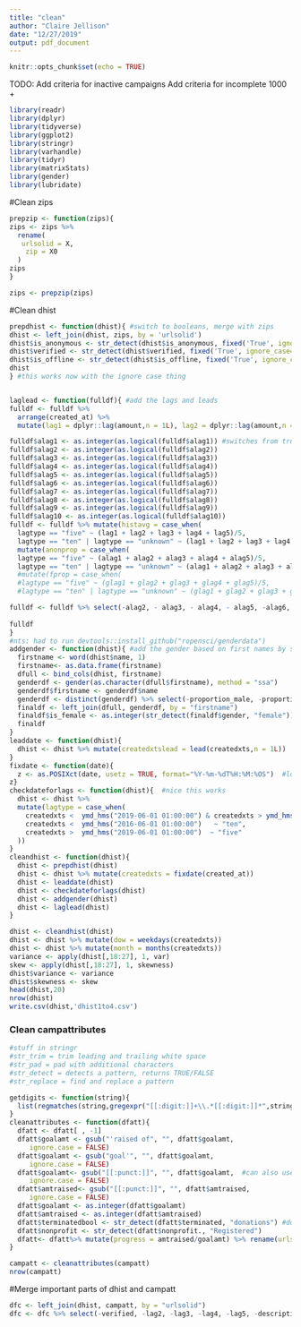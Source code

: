 ```yaml
---
title: "clean"
author: "Claire Jellison"
date: "12/27/2019"
output: pdf_document
---
```


```r
knitr::opts_chunk$set(echo = TRUE)
```

TODO: 
Add criteria for inactive campaigns
Add criteria for incomplete 1000 + 


```r
library(readr)
library(dplyr)
library(tidyverse)
library(ggplot2)
library(stringr)
library(varhandle)
library(tidyr)
library(matrixStats)
library(gender)
library(lubridate)
```


#Clean zips 
```r
prepzip <- function(zips){
zips <- zips %>% 
  rename(
   urlsolid = X,
    zip = X0 
  ) 
zips
} 

zips <- prepzip(zips)
```

#Clean dhist
```r
prepdhist <- function(dhist){ #switch to booleans, merge with zips
dhist <- left_join(dhist, zips, by = 'urlsolid') 
dhist$is_anonymous <- str_detect(dhist$is_anonymous, fixed('True', ignore_case=TRUE)) 
dhist$verified <- str_detect(dhist$verified, fixed('True', ignore_case=TRUE))
dhist$is_offline <- str_detect(dhist$is_offline, fixed('True', ignore_case=TRUE))
dhist
} #this works now with the ignore case thing


laglead <- function(fulldf){ #add the lags and leads
fulldf <- fulldf %>% 
  arrange(created_at) %>% 
  mutate(lag1 = dplyr::lag(amount,n = 1L), lag2 = dplyr::lag(amount,n = 2L), lag3= dplyr::lag(amount,n = 3L), lag4= dplyr::lag(amount,n = 4L), lag5= dplyr::lag(amount,n = 5L), lag6 = dplyr::lag(amount,n = 6L), lag7 = dplyr::lag(amount,n = 7L), lag8= dplyr::lag(amount,n = 8L), lag9= dplyr::lag(amount,n = 9L), lag10= dplyr::lag(amount,n = 10L), alag1 = dplyr::lag(is_anonymous,n = 1L), alag2 = dplyr::lag(is_anonymous,n = 2L), alag3= dplyr::lag(is_anonymous,n = 3L), alag4= dplyr::lag(is_anonymous,n = 4L), alag5= dplyr::lag(is_anonymous,n = 5L), alag6 = dplyr::lag(is_anonymous,n = 6L), alag7 = dplyr::lag(is_anonymous,n = 7L), alag8= dplyr::lag(is_anonymous,n = 8L), alag9= dplyr::lag(is_anonymous,n = 9L), alag10= dplyr::lag(is_anonymous,n = 10L), glag1 = dplyr::lag(is_female,n = 1L), glag2 = dplyr::lag(is_female,n = 2L), glag3= dplyr::lag(is_female,n = 3L), glag4= dplyr::lag(is_female,n = 4L), glag5= dplyr::lag(is_female,n = 5L), glag6 = dplyr::lag(is_female,n = 6L), glag7 = dplyr::lag(is_female,n = 7L), glag8= dplyr::lag(is_female,n = 8L), glag9= dplyr::lag(is_female,n = 9L), glag10= dplyr::lag(is_female,n = 10L))

fulldf$alag1 <- as.integer(as.logical(fulldf$alag1)) #switches from true/false to 0/1
fulldf$alag2 <- as.integer(as.logical(fulldf$alag2))
fulldf$alag3 <- as.integer(as.logical(fulldf$alag3))
fulldf$alag4 <- as.integer(as.logical(fulldf$alag4))
fulldf$alag5 <- as.integer(as.logical(fulldf$alag5))
fulldf$alag6 <- as.integer(as.logical(fulldf$alag6))
fulldf$alag7 <- as.integer(as.logical(fulldf$alag7))
fulldf$alag8 <- as.integer(as.logical(fulldf$alag8))
fulldf$alag9 <- as.integer(as.logical(fulldf$alag9))
fulldf$alag10 <- as.integer(as.logical(fulldf$alag10))
fulldf <- fulldf %>% mutate(histavg = case_when(
  lagtype == "five" ~ (lag1 + lag2 + lag3 + lag4 + lag5)/5, 
  lagtype == "ten" | lagtype == "unknown" ~ (lag1 + lag2 + lag3 + lag4 + lag5 + lag6 + lag7 + lag8 + lag9 + lag10)/10)) %>%
  mutate(anonprop = case_when(
  lagtype == "five" ~ (alag1 + alag2 + alag3 + alag4 + alag5)/5, 
  lagtype == "ten" | lagtype == "unknown" ~ (alag1 + alag2 + alag3 + alag4 + alag5 + alag6 + alag7 + alag8 + alag9 + alag10)/10)) #%>%
  #mutate(fprop = case_when(
  #lagtype == "five" ~ (glag1 + glag2 + glag3 + glag4 + glag5)/5, 
  #lagtype == "ten" | lagtype == "unknown" ~ (glag1 + glag2 + glag3 + glag4 + glag5 + glag6 + glag7 + glag8 + glag9 + alag10)/10))

fulldf <- fulldf %>% select(-alag2, - alag3, - alag4, - alag5, -alag6, -alag7, -alag8, -alag9, -alag10, -glag2, - glag3, - glag4, - glag5, -glag6, -glag7, -glag8, -glag9, -glag10 )
  
fulldf 
}
#nts: had to run devtools::install_github("ropensci/genderdata") 
addgender <- function(dhist){ #add the gender based on first names by social security 
  firstname <- word(dhist$name, 1)
  firstname<- as.data.frame(firstname)
  dfull <- bind_cols(dhist, firstname)
  genderdf <- gender(as.character(dfull$firstname), method = "ssa") 
  genderdf$firstname <- genderdf$name
  genderdf <- distinct(genderdf) %>% select(-proportion_male, -proportion_female, -year_min, -year_max)
  finaldf <- left_join(dfull, genderdf, by = "firstname") 
  finaldf$is_female <- as.integer(str_detect(finaldf$gender, "female")) #get boolean for is female
  finaldf 
}
leaddate <- function(dhist){
  dhist <- dhist %>% mutate(createdxtslead = lead(createdxts,n = 1L))
}
fixdate <- function(date){ 
  z <- as.POSIXct(date, usetz = TRUE, format="%Y-%m-%dT%H:%M:%OS")  #look at ?strptime for documentation %Y-%m-%dT%H:%M:%S
z}
checkdateforlags <- function(dhist){  #nice this works
  dhist <- dhist %>%
  mutate(lagtype = case_when(
    createdxts <  ymd_hms("2019-06-01 01:00:00") & createdxts > ymd_hms("2016-06-01 01:00:00")  ~ "unknown",
    createdxts <  ymd_hms("2016-06-01 01:00:00")   ~ "ten",
    createdxts >  ymd_hms("2019-06-01 01:00:00")  ~ "five"
  ))
}
cleandhist <- function(dhist){
  dhist <- prepdhist(dhist)
  dhist <- dhist %>% mutate(createdxts = fixdate(created_at))
  dhist <- leaddate(dhist)
  dhist <- checkdateforlags(dhist)
  dhist <- addgender(dhist)
  dhist <- laglead(dhist)
}
```

```r
dhist <- cleandhist(dhist)
dhist <- dhist %>% mutate(dow = weekdays(createdxts))
dhist <- dhist %>% mutate(month = months(createdxts))
variance <- apply(dhist[,18:27], 1, var)
skew <- apply(dhist[,18:27], 1, skewness)
dhist$variance <- variance
dhist$skewness <- skew
head(dhist,20)
nrow(dhist)
write.csv(dhist,'dhist1to4.csv')
```


### Clean campattributes 

```r
#stuff in stringr 
#str_trim = trim leading and trailing white space 
#str_pad = pad with additional characters 
#str_detect = detects a pattern, returns TRUE/FALSE 
#str_replace = find and replace a pattern 
```

```r
getdigits <- function(string){
  list(regmatches(string,gregexpr("[[:digit:]]+\\.*[[:digit:]]*",string)))
}
cleanattributes <- function(dfatt){ 
  dfatt <- dfatt[ , -1]
  dfatt$goalamt <- gsub("'raised of", "", dfatt$goalamt,
     ignore.case = FALSE)
  dfatt$goalamt <- gsub("goal'", "", dfatt$goalamt,
     ignore.case = FALSE)
  dfatt$goalamt<- gsub("[[:punct:]]", "", dfatt$goalamt,  #can also use str_replace if ya want
     ignore.case = FALSE)
  dfatt$amtraised<- gsub("[[:punct:]]", "", dfatt$amtraised,
     ignore.case = FALSE)
  dfatt$goalamt <- as.integer(dfatt$goalamt)
  dfatt$amtraised <- as.integer(dfatt$amtraised)
  dfatt$terminatedbool <- str_detect(dfatt$terminated, "donations") #double check this line
  dfatt$nonprofit <- str_detect(dfatt$nonprofit., "Registered")
  dfatt<- dfatt%>% mutate(progress = amtraised/goalamt) %>% rename(urlsolid = urlname)
}
```

```r
campatt <- cleanattributes(campatt)
nrow(campatt)
```

#Merge important parts of dhist and campatt

```r
dfc <- left_join(dhist, campatt, by = "urlsolid")
dfc <- dfc %>% select(-verified, -lag2, -lag3, -lag4, -lag5, -description1, -description2, -description3, -nonprofit.)
```



